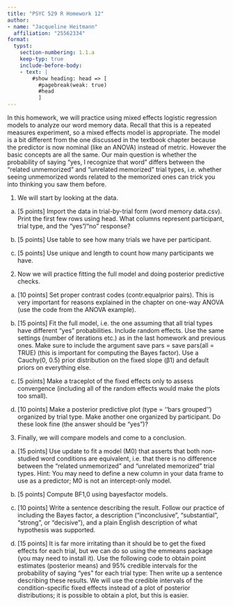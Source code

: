 ```yaml
---
title: "PSYC 529 R Homework 12"
author: 
- name: "Jacqueline Heitmann"
  affiliation: "25562334"
format: 
  typst: 
    section-numbering: 1.1.a
    keep-typ: true
    include-before-body: 
    - text: |
        #show heading: head => [
          #pagebreak(weak: true)
          #head
          ]
---
```


In this homework, we will practice using mixed effects logistic regression models to analyze our
word memory data. Recall that this is a repeated measures experiment, so a mixed effects model
is appropriate. The model is a bit different from the one discussed in the textbook chapter because
the predictor is now nominal (like an ANOVA) instead of metric. However the basic concepts are
all the same. Our main question is whether the probability of saying “yes, I recognize that word”
differs between the “related unmemorized” and “unrelated memorized” trial types, i.e. whether
seeing unmemorized words related to the memorized ones can trick you into thinking you saw them
before.

1. We will start by looking at the data.
(a) [5 points] Import the data in trial-by-trial form (word memory data.csv). Print the first
few rows using head. What columns represent participant, trial type, and the “yes”/“no”
response?

(b) [5 points] Use table to see how many trials we have per participant.

(c) [5 points] Use unique and length to count how many participants we have.

2. Now we will practice fitting the full model and doing posterior predictive checks.
(a) [10 points] Set proper contrast codes (contr.equalprior pairs). This is very important for reasons explained in the chapter on one-way ANOVA (use the code from the
ANOVA example).

(b) [15 points] Fit the full model, i.e. the one assuming that all trial types have different “yes”
probabilities. Include random effects. Use the same settings (number of iterations etc.) as
in the last homework and previous ones. Make sure to include the argument save pars
= save pars(all = TRUE) (this is important for computing the Bayes factor). Use a
Cauchy(0, 0.5) prior distribution on the fixed slope (β1) and default priors on everything
else.

(c) [5 points] Make a traceplot of the fixed effects only to assess convergence (including all
of the random effects would make the plots too small).

(d) [10 points] Make a posterior predictive plot (type = ‘‘bars grouped’’) organized by
trial type. Make another one organized by participant. Do these look fine (the answer
should be “yes”)?

3. Finally, we will compare models and come to a conclusion.
(a) [15 points] Use update to fit a model (M0) that asserts that both non-studied word conditions are equivalent, i.e. that there is no difference between the “related unmemorized”
and “unrelated memorized” trial types. Hint: You may need to define a new column in
your data frame to use as a predictor; M0 is not an intercept-only model.

(b) [5 points] Compute BF1,0 using bayesfactor models.

(c) [10 points] Write a sentence describing the result. Follow our practice of including the
Bayes factor, a description (“inconclusive”, “substantial”, “strong”, or “decisive”), and a
plain English description of what hypothesis was supported.

(d) [15 points] It is far more irritating than it should be to get the fixed effects for each
trial, but we can do so using the emmeans package (you may need to install it). Use the
following code to obtain point estimates (posterior means) and 95% credible intervals for
the probability of saying “yes” for each trial type:
Then write up a sentence describing these results. We will use the credible intervals of the
condition-specific fixed effects instead of a plot of posterior distributions; it is possible to
obtain a plot, but this is easier.